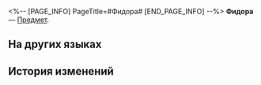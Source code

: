 <%-- [PAGE_INFO]
PageTitle=#Фидора#
[END_PAGE_INFO] --%>
{{Предмет Инфобокс
|id          = 250123
|Изображение = Предмет Фидора.png
|Тип         = 
|Инвентарь   = 
|Редкость    = 3
|Эффект      = 
|Описание    = 
}}
'''Фидора''' — [[Предмет]].

==На других языках==
{{На других языках
|en   = Fidora
|zhs  = 菲多拉
|zht  = 菲多拉
|ja   = フィドラ
|ko   = 피도라
|es   = Fidora
|fr   = Fidora
|ru   = Фидора
|th   = Fidora
|vi   = Fidora
|de   = Fidora
|id   = Fidora
|pt   = Fidora
}}

==История изменений==
{{История изменений|3.5}}